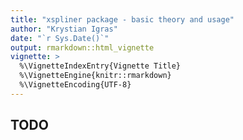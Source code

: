 ```yaml
---
title: "xspliner package - basic theory and usage"
author: "Krystian Igras"
date: "`r Sys.Date()`"
output: rmarkdown::html_vignette
vignette: >
  %\VignetteIndexEntry{Vignette Title}
  %\VignetteEngine{knitr::rmarkdown}
  %\VignetteEncoding{UTF-8}
---
```


## TODO

<!-- Below is part from old vignette (will be change) -->

<!-- You may plot simple graphics for resulting model with `plot` function. -->

<!-- ```{r fig.width=3, fig.height=3, fig.show='hold'} -->
<!-- plot(xp_model, "nox", data = boston, plot_data = TRUE) -->
<!-- plot(xp_model, "nox") -->
<!-- ``` -->
